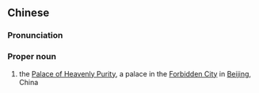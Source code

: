 {{also|乾清宫}}
==Chinese==
{{zh-forms|s=乾清宫|type=21}}

===Pronunciation===
{{zh-pron
|m=Qiánqīng Gōng
|cat=pn
}}

===Proper noun===
{{zh-proper noun}}

# the [[w:Palace of Heavenly Purity|Palace of Heavenly Purity]], a palace in the [[Forbidden City]] in [[Beijing]], China